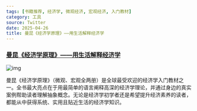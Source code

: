 ```yaml
---
tags: [书籍推荐, 经济学, 微观经济, 宏观经济, 入门教材]
category: 工具
source: Twitter
date: 2025-04-26
title: 曼昆《经济学原理》——用生活解释经济学
---
```


### [曼昆《经济学原理》——用生活解释经济学](https://book.douban.com/subject/21367350/)

![img](https://img.mengpeng.tech/i/2025/05/04/6816c040e7080.webp)

曼昆《经济学原理》（微观、宏观全两册）是全球最受欢迎的经济学入门教材之一。全书最大亮点在于用最简单的语言阐释高深的经济学理论，并通过身边的真实案例帮助读者理解抽象概念。无论是经济学初学者还是希望提升经济素养的读者，都能从中获得系统、实用且贴近生活的经济学知识。 